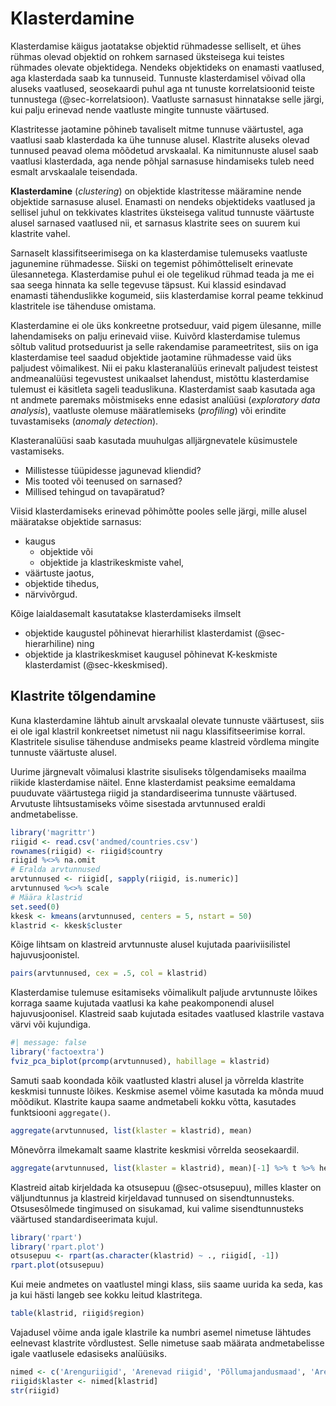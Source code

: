 # Klasterdamine {#sec-klasterdamine}

Klasterdamise käigus jaotatakse objektid rühmadesse selliselt, et ühes rühmas olevad objektid on rohkem sarnased üksteisega kui teistes rühmades olevate objektidega. Nendeks objektideks on enamasti vaatlused, aga klasterdada saab ka tunnuseid. Tunnuste klasterdamisel võivad olla aluseks vaatlused, seosekaardi  puhul aga nt tunuste korrelatsioonid teiste tunnustega (@sec-korrelatsioon). Vaatluste sarnasust hinnatakse selle järgi, kui palju erinevad nende vaatluste mingite tunnuste väärtused. 

Klastritesse jaotamine põhineb tavaliselt mitme tunnuse väärtustel, aga vaatlusi saab klasterdada ka ühe tunnuse alusel. Klastrite aluseks olevad tunnused peavad olema mõõdetud arvskaalal. Ka nimitunnuste alusel saab vaatlusi klasterdada, aga nende põhjal sarnasuse hindamiseks tuleb need esmalt arvskaalale teisendada. 

::: {.callout-important}
**Klasterdamine** (*clustering*) on objektide klastritesse määramine nende objektide sarnasuse alusel. Enamasti on nendeks objektideks vaatlused ja sellisel juhul on tekkivates klastrites üksteisega valitud tunnuste väärtuste alusel sarnased vaatlused nii, et sarnasus klastrite sees on suurem kui klastrite vahel.
:::

Sarnaselt klassifitseerimisega on ka klasterdamise tulemuseks vaatluste jagunemine rühmadesse. Siiski on tegemist põhimõtteliselt erinevate ülesannetega. Klasterdamise puhul ei ole tegelikud rühmad teada ja me ei saa seega hinnata ka selle tegevuse täpsust. Kui klassid esindavad enamasti tähenduslikke kogumeid, siis klasterdamise korral peame tekkinud klastritele ise tähenduse omistama.

Klasterdamine ei ole üks konkreetne protseduur, vaid pigem ülesanne, mille lahendamiseks on palju erinevaid viise. Kuivõrd klasterdamise tulemus sõltub valitud protseduurist ja selle rakendamise parameetritest, siis on iga klasterdamise teel saadud objektide jaotamine rühmadesse vaid üks paljudest võimalikest. Nii ei paku klasteranalüüs erinevalt paljudest teistest andmeanalüüsi tegevustest unikaalset lahendust, mistõttu klasterdamise tulemust ei käsitleta sageli teaduslikuna. Klasterdamist saab kasutada aga nt andmete paremaks mõistmiseks enne edasist analüüsi (*exploratory data analysis*), vaatluste olemuse määratlemiseks (*profiling*) või erindite tuvastamiseks (*anomaly detection*).

Klasteranalüüsi saab kasutada muuhulgas alljärgnevatele küsimustele vastamiseks.

- Millistesse tüüpidesse jagunevad kliendid?
- Mis tooted või teenused on sarnased?
- Millised tehingud on tavapäratud?

Viisid klasterdamiseks erinevad põhimõtte pooles selle järgi, mille alusel määratakse objektide sarnasus: 

- kaugus
	- objektide või 
	- objektide ja klastrikeskmiste vahel, 
- väärtuste jaotus, 
- objektide tihedus,  
- närvivõrgud.

Kõige laialdasemalt kasutatakse klasterdamiseks ilmselt 

- objektide kaugustel põhinevat hierarhilist klasterdamist (@sec-hierarhiline) ning 
- objektide ja klastrikeskmiset kaugusel põhinevat K-keskmiste klasterdamist (@sec-kkeskmised).

## Klastrite tõlgendamine

Kuna klasterdamine lähtub ainult arvskaalal olevate tunnuste väärtusest, siis ei ole igal klastril konkreetset nimetust nii nagu klassifitseerimise korral. Klastritele sisulise tähenduse andmiseks peame klastreid võrdlema mingite tunnuste väärtuste alusel.

Uurime järgnevalt võimalusi klastrite sisuliseks tõlgendamiseks maailma riikide klasterdamise näitel. Enne klasterdamist peaksime eemaldama puuduvate väärtustega riigid ja standardiseerima tunnuste väärtused. Arvutuste lihtsustamiseks võime sisestada arvtunnused eraldi andmetabelisse.

```r
library('magrittr')
riigid <- read.csv('andmed/countries.csv')
rownames(riigid) <- riigid$country
riigid %<>% na.omit
# Eralda arvtunnused
arvtunnused <- riigid[, sapply(riigid, is.numeric)]
arvtunnused %<>% scale
# Määra klastrid
set.seed(0)
kkesk <- kmeans(arvtunnused, centers = 5, nstart = 50)
klastrid <- kkesk$cluster
```

Kõige lihtsam on klastreid arvtunnuste alusel kujutada paariviisilistel hajuvusjoonistel.

```r
pairs(arvtunnused, cex = .5, col = klastrid)
```

Klasterdamise tulemuse esitamiseks võimalikult paljude arvtunnuste lõikes korraga saame kujutada vaatlusi ka kahe peakomponendi alusel hajuvusjoonisel. Klastreid saab kujutada esitades vaatlused klastrile vastava värvi või kujundiga.

```r
#| message: false
library('factoextra')
fviz_pca_biplot(prcomp(arvtunnused), habillage = klastrid)
```

Samuti saab koondada kõik vaatlusted klastri alusel ja võrrelda klastrite keskmisi tunnuste lõikes. Keskmise asemel võime kasutada ka mõnda muud mõõdikut. Klastrite kaupa saame andmetabeli kokku võtta, kasutades funktsiooni `aggregate()`. 

```r
aggregate(arvtunnused, list(klaster = klastrid), mean)
```

Mõnevõrra ilmekamalt saame klastrite keskmisi võrrelda seosekaardil.

```r
aggregate(arvtunnused, list(klaster = klastrid), mean)[-1] %>% t %>% heatmap
```

Klastreid aitab kirjeldada ka otsusepuu (@sec-otsusepuu), milles klaster on väljundtunnus ja klastreid kirjeldavad tunnused on sisendtunnusteks. Otsusesõlmede tingimused on sisukamad, kui valime sisendtunnusteks väärtused standardiseerimata kujul.

```r
library('rpart')
library('rpart.plot')
otsusepuu <- rpart(as.character(klastrid) ~ ., riigid[, -1])
rpart.plot(otsusepuu)
```

Kui meie andmetes on vaatlustel mingi klass, siis saame uurida ka seda, kas ja kui hästi langeb see kokku leitud klastritega.

```r
table(klastrid, riigid$region)
```

Vajadusel võime anda igale klastrile ka numbri asemel nimetuse lähtudes eelnevast klastrite võrdlustest. Selle nimetuse saab määrata andmetabelisse igale vaatlusele edasiseks analüüsiks.

```r
nimed <- c('Arenguriigid', 'Arenevad riigid', 'Põllumajandusmaad', 'Arenenud riigid', 'Suured riigid')
riigid$klaster <- nimed[klastrid]
str(riigid)
```